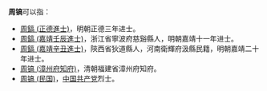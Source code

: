 '''周镐'''可以指：
* [[周鎬_(正德進士)|周鎬 (正德進士)]]，明朝正德三年进士。
* [[周鎬_(嘉靖壬辰進士)|周鎬 (嘉靖壬辰進士)]]，浙江省寧波府慈谿縣人，明朝嘉靖十一年进士。
* [[周鎬_(嘉靖辛丑進士)|周鎬 (嘉靖辛丑進士)]]，陝西省狄道縣人，河南衛輝府汲縣民籍，明朝嘉靖二十年进士。
* [[周镐_(漳州府知府)|周镐 (漳州府知府)]]，清朝福建省漳州府知府。
* [[周镐_(民国)|周镐 (民国)]]，[[中国共产党|中国共产党]]烈士。

{{disambig|Cat=二字周姓人名消歧義}}